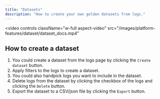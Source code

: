 ```yaml
---
title: "Datasets"
description: "How to create your own golden datasets from logs."
---
```


<video
  controls
  className="w-full aspect-video"
  src="/images/platform-features/dataset/dataset_docs.mp4"
></video>

## How to create a dataset
1. You could create a dataset from the logs page by clicking the `Create dataset` button.
2. Apply filters to the logs to create a dataset.
3. You could also handpick logs you want to include in the dataset.
4. Delete logs from the dataset by clicking the checkbox of the logs and clicking the `Delete` button.
5. Export the dataset to a CSV/json file by clicking the `Export` button.